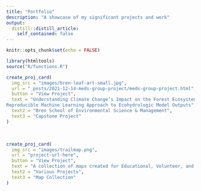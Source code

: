 ```yaml
---
title: "Portfolio"
description: "A showcase of my significant projects and work"
output: 
  distill::distill_article:
    self_contained: false
---
```


```r
knitr::opts_chunk$set(echo = FALSE)

library(htmltools)
source("R/functions.R")
```

```r
create_proj_card(
  img_src = "images/bren-leaf-art-small.jpg",
  url = "_posts/2021-12-14-meds-group-project/meds-group-project.html",
  button = "View Project",
  text = "Understanding Climate Change’s Impact on the Forest Ecosystem: Developing a
Reproducible Machine Learning Approach to Ecohydrologic Model Outputs",
  text2 = "Bren School of Environmental Science & Management",
  text3 = "Capstone Project"
)
```

<br />

```r
create_proj_card(
  img_src = "images/trailmap.png",
  url = "project-url-here",
  button = "View Project",
  text = "A collection of maps created for Educational, Volunteer, and Professional purposes",
  text2 = "Various Projects",
  text3 = "Map Collection"
)
```

